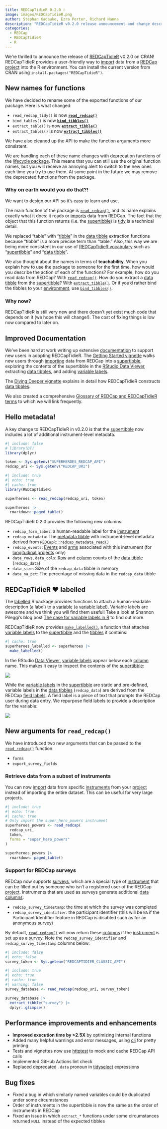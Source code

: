 ```yaml
---
title: REDCapTidieR 0.2.0 ☃️
image: images/REDCapTidieR.png
author: Stephan Kadauke, Ezra Porter, Richard Hanna
description: "REDCapTidieR v0.2.0 release announcement and change descriptions."
categories:
  - REDCap
  - REDCapTidieR
  - R
---
```


We're thrilled to announce the release of [REDCapTidieR](https://chop-cgtinformatics.github.io/REDCapTidieR/) v0.2.0 on CRAN! REDCapTidieR provides a user-friendly way to [import](https://chop-cgtinformatics.github.io/REDCapTidieR/articles/glossary.html#import) data from a [REDCap](https://www.project-redcap.org/) [project](https://chop-cgtinformatics.github.io/REDCapTidieR/articles/glossary.html#project) into the R environment. You can install the current version from CRAN using `install.packages("REDCapTidieR")`.

## New names for functions

We have decided to rename some of the exported functions of our package. Here is what changed:

-   `read_redcap_tidy()` is now [**`read_redcap()`**](https://chop-cgtinformatics.github.io/REDCapTidieR/reference/read_redcap.html)
-   `bind_tables()` is now [**`bind_tibbles()`**](https://chop-cgtinformatics.github.io/REDCapTidieR/reference/bind_tibbles.html)
-   `extract_table()` is now [**`extract_tibble()`**](https://chop-cgtinformatics.github.io/REDCapTidieR/reference/extract_tibble.html)
-   `extract_tables()` is now [**`extract_tibbles()`**](https://chop-cgtinformatics.github.io/REDCapTidieR/reference/extract_tibbles.html)

We have also cleaned up the API to make the function arguments more consistent.

We are handling each of these name changes with deprecation functions of the [lifecycle package](https://lifecycle.r-lib.org/index.html). This means that you can still use the original function names, but you will receive an annoying alert to switch to the new ones each time you try to use them. At some point in the future we may remove the deprecated functions from the package.

### Why on earth would you do that?!

We want to design our API so it's easy to learn and use.

The main function of the package is [`read_redcap()`](https://chop-cgtinformatics.github.io/REDCapTidieR/reference/read_redcap.html), and its name explains exactly what it does: it reads or [imports](https://chop-cgtinformatics.github.io/REDCapTidieR/articles/glossary.html#import) data from REDCap. The fact that the object that this function returns (i.e. the [supertibble](https://chop-cgtinformatics.github.io/REDCapTidieR/articles/glossary.html#supertibble)) is [tidy](https://chop-cgtinformatics.github.io/REDCapTidieR/articles/glossary.html#tidy) is a technical detail.

We replaced "table" with "[tibble](https://chop-cgtinformatics.github.io/REDCapTidieR/articles/glossary.html#tibble)" in the [data tibble](https://chop-cgtinformatics.github.io/REDCapTidieR/articles/glossary.html#data-tibble) extraction functions because "tibble" is a more precise term than "table." Also, this way we are being more consistent in our use of [REDCapTidieR vocabulary](https://chop-cgtinformatics.github.io/REDCapTidieR/articles/glossary.html) such as "[supertibble](https://chop-cgtinformatics.github.io/REDCapTidieR/articles/glossary.html#supertibble)" and "[data tibble](https://chop-cgtinformatics.github.io/REDCapTidieR/articles/glossary.html#data-tibble)".

We also thought about the names in terms of **teachability**. When you explain how to use the package to someone for the first time, how would you describe the action of each of the functions? For example, how do you read data from REDCap? With [`read_redcap()`](https://chop-cgtinformatics.github.io/REDCapTidieR/reference/read_redcap.html). How do you extract a [data tibble](https://chop-cgtinformatics.github.io/REDCapTidieR/articles/glossary.html#data-tibble) from the [supertibble](https://chop-cgtinformatics.github.io/REDCapTidieR/articles/glossary.html#supertibble)? With [`extract_tibble()`](https://chop-cgtinformatics.github.io/REDCapTidieR/reference/extract_tibble.html). Or if you'd rather bind the tibbles to your [environment](https://chop-cgtinformatics.github.io/REDCapTidieR/articles/glossary.html#environment), use [`bind_tibbles()`](https://chop-cgtinformatics.github.io/REDCapTidieR/reference/bind_tibbles.html).

### Why now?

REDCapTidieR is still very new and there doesn't yet exist much code that depends on it (we hope this will change!). The cost of fixing things is low now compared to later on.

## Improved Documentation

We've been hard at work writing up extensive [documentation](https://chop-cgtinformatics.github.io/REDCapTidieR/index.html) to support new users in adopting REDCapTidieR. The [Getting Started vignette](https://chop-cgtinformatics.github.io/REDCapTidieR/articles/REDCapTidieR.html) walks new users through [importing](https://chop-cgtinformatics.github.io/REDCapTidieR/articles/glossary.html#import) data from REDCap into a [supertibble](https://chop-cgtinformatics.github.io/REDCapTidieR/articles/glossary.html#supertibble), exploring the contents of the supertibble in the [RStudio Data Viewer](https://chop-cgtinformatics.github.io/REDCapTidieR/articles/glossary.html#data-viewer), extracting [data tibbles](https://chop-cgtinformatics.github.io/REDCapTidieR/articles/glossary.html#data-tibble), and adding [variable labels](https://chop-cgtinformatics.github.io/REDCapTidieR/articles/glossary.html#variable-label).

The [Diving Deeper vignette](https://chop-cgtinformatics.github.io/REDCapTidieR/articles/diving_deeper.html) explains in detail how REDCapTidieR constructs [data tibbles](https://chop-cgtinformatics.github.io/REDCapTidieR/articles/glossary.html#data-tibble).

We also created a comprehensive [Glossary of REDCap and REDCapTidieR terms](https://chop-cgtinformatics.github.io/REDCapTidieR/articles/glossary.html) to which we will link frequently.

## Hello metadata!

A key change to REDCapTidieR in v0.2.0 is that the [supertibble](https://chop-cgtinformatics.github.io/REDCapTidieR/articles/glossary.html#supertibble) now includes a lot of additional instrument-level metadata.

```r
#| include: false
# library(DT)
library(dplyr)

token <- Sys.getenv("SUPERHEROES_REDCAP_API")
redcap_uri <- Sys.getenv("REDCAP_URI")
```

```r
#| include: true
#| echo: true
#| cache: true
library(REDCapTidieR)

superheroes <- read_redcap(redcap_uri, token)

superheroes |>
  rmarkdown::paged_table()
```

REDCapTidieR 0.2.0 provides the following new columns:

-   `redcap_form_label`: a human-readable label for the [instrument](https://chop-cgtinformatics.github.io/REDCapTidieR/articles/glossary.html#instrument)
-   `redcap_metadata`: The [metadata tibble](https://chop-cgtinformatics.github.io/REDCapTidieR/articles/glossary.html#metadata-tibble) with instrument-level metadata derived from [`REDCapR::redcap_metadata_read()`](https://ouhscbbmc.github.io/REDCapR/reference/redcap_metadata_read.html)
-   `redcap_events`: [Events](https://chop-cgtinformatics.github.io/REDCapTidieR/articles/glossary.html#event) and [arms](https://chop-cgtinformatics.github.io/REDCapTidieR/articles/glossary.html#arm) associated with this instrument (for [longitudinal projects](https://chop-cgtinformatics.github.io/REDCapTidieR/articles/glossary.html#longitudinal-project) only)
-   `data_rows`, `data_cols`: [Row](https://chop-cgtinformatics.github.io/REDCapTidieR/articles/glossary.html#row) and [column](https://chop-cgtinformatics.github.io/REDCapTidieR/articles/glossary.html#column) counts of the [data tibble](https://chop-cgtinformatics.github.io/REDCapTidieR/articles/glossary.html#data-tibble) (`redcap_data`)
-   `data_size`: Size of the `redcap_data` tibble in memory
-   `data_na_pct`: The percentage of missing data in the `redcap_data` tibble

## REDCapTidieR ❤️ labelled

The [labelled](https://larmarange.github.io/labelled/) R package provides functions to attach a human-readable description (a label) to a [variable](https://chop-cgtinformatics.github.io/REDCapTidieR/articles/glossary.html#variable) (a [variable label](https://chop-cgtinformatics.github.io/REDCapTidieR/articles/glossary.html#variable-label)). Variable labels are awesome and we think you will find them useful! Take a look at Shannon Pileggi's blog post [The case for variable labels in R](https://www.pipinghotdata.com/posts/2022-09-13-the-case-for-variable-labels-in-r/) to find out more.

REDCapTidieR now provides [`make_labelled()`](https://chop-cgtinformatics.github.io/REDCapTidieR/reference/make_labelled.html), a function that attaches [variable labels](https://chop-cgtinformatics.github.io/REDCapTidieR/articles/glossary.html#variable-label) to the [supertibble](https://chop-cgtinformatics.github.io/REDCapTidieR/articles/glossary.html#supertibble) and the [tibbles](https://chop-cgtinformatics.github.io/REDCapTidieR/articles/glossary.html#tibble) it contains:

```r
#| cache: true
superheroes_labelled <- superheroes |>
  make_labelled()
```

In the RStudio [Data Viewer](https://chop-cgtinformatics.github.io/REDCapTidieR/articles/glossary.html#data-viewer), [variable labels](https://chop-cgtinformatics.github.io/REDCapTidieR/articles/glossary.html#variable-label) appear below each [column](https://chop-cgtinformatics.github.io/REDCapTidieR/articles/glossary.html#column) name. This makes it easy to inspect the contents of the [supertibble](https://chop-cgtinformatics.github.io/REDCapTidieR/articles/glossary.html#supertibble):

![](images/labelled_supertibble.png){fig-alt="Labelled supertibble"}

While the [variable labels](https://chop-cgtinformatics.github.io/REDCapTidieR/articles/glossary.html#variable-label) in the [supertibble](https://chop-cgtinformatics.github.io/REDCapTidieR/articles/glossary.html#supertibble) are static and pre-defined, variable labels in the [data tibbles](https://chop-cgtinformatics.github.io/REDCapTidieR/articles/glossary.html#data-tibble) (`redcap_data`) are derived from the REDCap [field labels](https://chop-cgtinformatics.github.io/REDCapTidieR/articles/glossary.html#field-label). A field label is a piece of text that prompts the REDCap user during data entry. We repurpose field labels to provide a description for the variable:

![](images/labelled_tibble.png){fig-alt="Labelled tibble"}

## New arguments for `read_redcap()` 

We have introduced two new arguments that can be passed to the [`read_redcap()`](https://chop-cgtinformatics.github.io/REDCapTidieR/reference/read_redcap.html) function:

-   `forms`
-   `export_survey_fields`

### Retrieve data from a subset of instruments

You can now [import](https://chop-cgtinformatics.github.io/REDCapTidieR/articles/glossary.html#import) data from specific [instruments](https://chop-cgtinformatics.github.io/REDCapTidieR/articles/glossary.html#instrument) from your [project](https://chop-cgtinformatics.github.io/REDCapTidieR/articles/glossary.html#project) instead of importing the entire dataset. This can be useful for very large projects.

```r
#| include: true
#| echo: true
#| cache: true
# Only import the super_hero_powers instrument
superheroes_powers <- read_redcap(
  redcap_uri,
  token,
  forms = "super_hero_powers"
)

superheroes_powers |>
  rmarkdown::paged_table()
```

### Support for REDCap surveys

REDCap now supports [surveys](https://chop-cgtinformatics.github.io/REDCapTidieR/articles/glossary.html#survey), which are a special type of [instrument](https://chop-cgtinformatics.github.io/REDCapTidieR/articles/glossary.html#instrument) that can be filled out by someone who isn't a registered user of the REDCap [project](https://chop-cgtinformatics.github.io/REDCapTidieR/articles/glossary.html#project). Instruments that are used as surveys generate additional [data columns](https://chop-cgtinformatics.github.io/REDCapTidieR/articles/glossary.html#data-column):

-   `redcap_survey_timestamp`: the time at which the survey was completed
-   `redcap_survey_identifier`: the participant identifier (this will be `NA` if the Participant Identifier feature in REDCap is disabled such as for an anonymous survey)

By default, [`read_redcap()`](https://chop-cgtinformatics.github.io/REDCapTidieR/reference/read_redcap.html) will now return these [columns](https://chop-cgtinformatics.github.io/REDCapTidieR/articles/glossary.html#column) if the [instrument](https://chop-cgtinformatics.github.io/REDCapTidieR/articles/glossary.html#instrument) is set up as a [survey](https://chop-cgtinformatics.github.io/REDCapTidieR/articles/glossary.html#survey). Note the `redcap_survey_identifier` and `redcap_survey_timestamp` columns below:

```r
#| include: false
#| echo: false
survey_token <- Sys.getenv("REDCAPTIDIER_CLASSIC_API")
```

```r
#| include: true
#| echo: true
#| cache: true
#| warning: false
survey_database <- read_redcap(redcap_uri, survey_token)

survey_database |>
  extract_tibble("survey") |> 
  dplyr::glimpse()

```

## Performance improvements and enhancements

-   **Improved execution time by \>2.5X** by optimizing internal functions
-   Added many helpful warnings and error messages, using [cli](https://cli.r-lib.org/) for pretty printing
-   Tests and vignettes now use [httptest](https://enpiar.com/r/httptest/) to mock and cache REDCap API calls
-   Implemented GitHub Actions lint check
-   Replaced deprecated `.data` pronoun in [tidyselect](https://tidyselect.r-lib.org/reference/language.html) expressions

## Bug fixes

-   Fixed a bug in which similarly named variables could be duplicated under some circumstances
-   Order of instruments in the supertibble is now the same as the order of instruments in REDCap
-   Fixed an issue in which `extract_*` functions under some circumstances returned `NULL` instead of the expected tibbles
